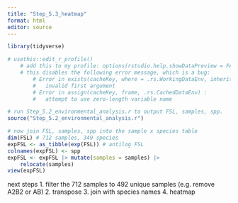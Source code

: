 ```yaml
---
title: "Step_5.3_heatmap"
format: html
editor: source
---
```


```r
library(tidyverse)

# usethis::edit_r_profile() 
    # add this to my profile: options(rstudio.help.showDataPreview = FALSE) 
    # this disables the following error message, which is a bug: 
        # Error in exists(cacheKey, where = .rs.WorkingDataEnv, inherits = FALSE) : 
        #   invalid first argument
        # Error in assign(cacheKey, frame, .rs.CachedDataEnv) : 
        #   attempt to use zero-length variable name
```



```r
# run Step_5.2_environmental_analysis.r to output FSL, samples, spp.
source("Step_5.2_environmental_analysis.r")

# now join FSL, samples, spp into the sample x species table
dim(FSL) # 712 samples, 349 species
expFSL <- as_tibble(exp(FSL)) # antilog FSL 
colnames(expFSL) <- spp
expFSL <- expFSL |> mutate(samples = samples) |> 
    relocate(samples)
view(expFSL)

```

next steps
1. filter the 712 samples to 492 unique samples (e.g. remove A2B2 or AB)
2. transpose
3. join with species names 
4. heatmap


```r

```


